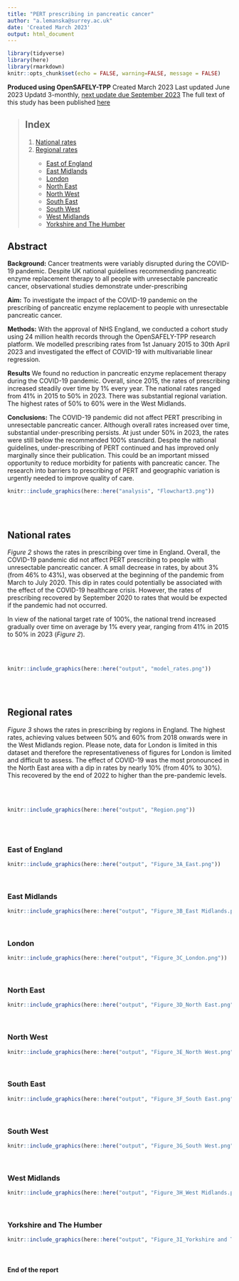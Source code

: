 ```yaml
---
title: "PERT prescribing in pancreatic cancer"
author: "a.lemanska@surrey.ac.uk"
date: 'Created March 2023'
output: html_document
---
```


```r
library(tidyverse)
library(here)
library(rmarkdown)
knitr::opts_chunk$set(echo = FALSE, warning=FALSE, message = FALSE)
```

**Produced using OpenSAFELY-TPP**
Created March 2023
Last updated June 2023
Updatd 3-monthly, <span style="text-decoration:underline">next update due September 2023</span>
The full text of this study has been published [here](https://doi.org/10.1101/2022.07.08.22277317)

>## Index
<ol>
    <li> [National rates]</li>
    <li> [Regional rates]</li>
    <ul>
        <li>[East of England]</li>
        <li>[East Midlands]</li>
        <li>[London]</li>
        <li>[North East]</li>
        <li>[North West]</li>
        <li>[South East]</li>
        <li>[South West]</li>
        <li>[West Midlands]</li>
        <li>[Yorkshire and The Humber]</li>
    </ul>
</ol>


## Abstract
**Background:** Cancer treatments were variably disrupted during the COVID-19 pandemic. Despite UK national guidelines recommending pancreatic enzyme replacement therapy to all people with unresectable pancreatic cancer, observational studies demonstrate under-prescribing

<b>Aim:</b> To investigate the impact of the COVID-19 pandemic on the prescribing of pancreatic enzyme replacement to people with unresectable pancreatic cancer.

**Methods:** With the approval of NHS England, we conducted a cohort study using 24 million health records through the OpenSAFELY-TPP research platform. We modelled prescribing rates from 1st January 2015 to 30th April 2023 and investigated the effect of COVID-19 with multivariable linear regression.

**Results** We found no reduction in pancreatic enzyme replacement therapy during the COVID-19 pandemic. Overall, since 2015, the rates of prescribing increased steadily over time by 1% every year. The national rates ranged from 41% in 2015 to 50% in 2023. There was substantial regional variation. The highest rates of 50% to 60% were in the West Midlands.

**Conclusions:** 
The COVID-19 pandemic did not affect PERT prescribing in unresectable pancreatic cancer. Although overall rates increased over time, substantial under-prescribing persists. At just under 50% in 2023, the rates were still below the recommended 100% standard. Despite the national guidelines, under-prescribing of PERT continued and has improved only marginally since their publication. This could be an important missed opportunity to reduce morbidity for patients with pancreatic cancer. The research into barriers to prescribing of PERT and geographic variation is urgently needed to improve quality of care.

```r
knitr::include_graphics(here::here("analysis", "Flowchart3.png"))
```

<br/><br/>

## National rates
_Figure 2_ shows the rates in prescribing over time in England. Overall, the COVID-19 pandemic did not affect PERT prescribing to people with unresectable pancreatic cancer. A small decrease in rates, by about 3% (from 46% to 43%), was observed at the beginning of the pandemic from March to July 2020. This dip in rates could potentially be associated with the effect of the COVID-19 healthcare crisis. However, the rates of prescribing recovered by September 2020 to rates that would be expected if the pandemic had not occurred. 

In view of the national target rate of 100%, the national trend increased gradually over time on average by 1% every year, ranging from 41% in 2015 to 50% in 2023 (_Figure 2_). 

<br/><br/>

```r
knitr::include_graphics(here::here("output", "model_rates.png"))
```

<br/><br/>

## Regional rates
_Figure 3_ shows the rates in prescribing by regions in England. The highest rates, achieving values between 50% and 60% from 2018 onwards were in the West Midlands region. Please note, data for London is limited in this dataset and therefore the representativeness of figures for London is limited and difficult to assess. The effect of COVID-19 was the most pronounced in the North East area with a dip in rates by nearly 10% (from 40% to 30%). This recovered by the end of 2022 to higher than the pre-pandemic levels. 

<br/><br/>

```r
knitr::include_graphics(here::here("output", "Region.png"))
```

<br/><br/>

### East of England
```r
knitr::include_graphics(here::here("output", "Figure_3A_East.png"))
```

<br/>

### East Midlands
```r
knitr::include_graphics(here::here("output", "Figure_3B_East Midlands.png"))
```

<br/>

### London
```r
knitr::include_graphics(here::here("output", "Figure_3C_London.png"))
```

<br/>

### North East
```r
knitr::include_graphics(here::here("output", "Figure_3D_North East.png"))
```

<br/>

### North West
```r
knitr::include_graphics(here::here("output", "Figure_3E_North West.png"))
```

<br/>

### South East
```r
knitr::include_graphics(here::here("output", "Figure_3F_South East.png"))
```

<br/>

### South West
```r
knitr::include_graphics(here::here("output", "Figure_3G_South West.png"))
```

<br/>

### West Midlands
```r
knitr::include_graphics(here::here("output", "Figure_3H_West Midlands.png"))
```

<br/>

### Yorkshire and The Humber
```r
knitr::include_graphics(here::here("output", "Figure_3I_Yorkshire and The Humber.png"))
```

<br/>

#### End of the report

<br/><br/>
<br/><br/>


